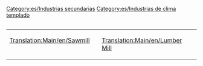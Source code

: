 <table align="right"><tr valign="top"><td>
[[Translation:Main/en/Sawmill]]
{{es/Industrias| nombre=Aserradero (clima templado)
| imagen=Sawmill.png
| climas=[[Main/en/Clima/Es#Templado|Templado]]
| acepta=[[Main/es/Madera|Madera]]
| produce=[[Main/es/Mercancías|Mercancías]]
| notas=En inglés tiene dos nombres: '[[Main/en/Sawmill]]' en el clima templado y '[[Main/en/Lumber Mill]]' en el clima subtropical.
}}<td/>
<td>[[Translation:Main/en/Lumber Mill]]
{{es/Industrias| nombre=Aserradero (clima subtropical)
| imagen=Lumbermill.png
| climas=[[Main/en/Clima/Es#Subtropical|subtropical]]
| acepta=Nada
| produce=[[Main/es/Madera|Madera]]
| notas=No se genera ni se construye automáticamente, sino que debe de ser fundada (construida) por el jugador. Debe situarse en zonas con [[Main/es/árboles de tipo 4|árboles de tipo 4]] (Selva), donde talará los árboles situados dentro de un área determinada. Una vez que todos los árboles en esta área sean talados, la producción se reducirá a 0. Como resultado, normalmente es necesaria la plantación de árboles para mantener esta industria.
}}<td/><tr/>

[[Category:es/Industrias secundarias]]
[[Category:es/Industrias de clima templado]]